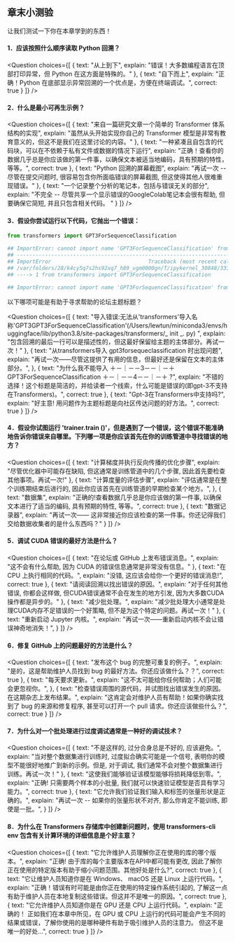 <!-- DISABLE-FRONTMATTER-SECTIONS -->

## 章末小测验 

让我们测试一下你在本章学到的东西！

#### 1．应该按照什么顺序读取 Python 回溯？
<Question
	choices={[
		{
			text: "从上到下",
			explain: "错误！大多数编程语言在顶部打印异常，但 Python 在这方面是特殊的。"
		},
		{
			text: "自下而上",
			explain: "正确！Python 在底部显示异常回溯的一个优点是，方便在终端调试。",
			correct: true
		}
	]}
/>

#### 2．什么是最小可再生示例？
<Question
	choices={[
		{
			text: "来自一篇研究文章一个简单的 Transformer 体系结构的实现",
			explain: "虽然从头开始实现你自己的 Transformer 模型是非常有教育意义的，但这不是我们在这里讨论的内容。"
		},
		{
			text: "一种紧凑且自包含的代码块，可以在不依赖于私有文件或数据的情况下运行",
			explain: "正确！查看你的数据几乎总是你应该做的第一件事，以确保文本被适当地编码，具有预期的特性，等等。",
			correct: true
		},
		{
			text: "Python 回溯的屏幕截图",
			explain: "再试一次 -- 尽管在提交问题时, 很容易包含你所面临错误的屏幕截图, 但这使得其他人很难重现错误。"
		},
		{
			text: "一个记录整个分析的笔记本，包括与错误无关的部分",
			explain: "不完全 -- 尽管共享一个显示错误的GoogleColab笔记本会很有帮助, 但要确保它简短, 并且只包含相关代码。 "
		}
	]}
/>

#### 3．假设你尝试运行以下代码，它抛出一个错误：
```python
from transformers import GPT3ForSequenceClassification

## ImportError: cannot import name 'GPT3ForSequenceClassification' from 'transformers' (/Users/lewtun/miniconda3/envs/huggingface/lib/python3.8/site-packages/transformers/__init__.py)
## ---------------------------------------------------------------------------
## ImportError                               Traceback (most recent call last)
## /var/folders/28/k4cy5q7s2hs92xq7_h89_vgm0000gn/T/ipykernel_30848/333858878.py in <module>
## ----> 1 from transformers import GPT3ForSequenceClassification

## ImportError: cannot import name 'GPT3ForSequenceClassification' from 'transformers' (/Users/lewtun/miniconda3/envs/huggingface/lib/python3.8/site-packages/transformers/__init__.py)
```

以下哪项可能是有助于寻求帮助的论坛主题标题？

<Question
	choices={[
		{
			text: "导入错误:无法从'transformers'导入名称'GPT3GPT3ForSequenceClassification'(/Users/lewtun/miniconda3/envs/huggingface/lib/python3.8/site-packages/transformers/_ init _. py) ",
			explain: "包含回溯的最后一行可以是描述性的，但这最好保留给主题的主体部分。再试一次！"
		},
		{
			text: "从transformers导入 gpt3forsequeclassification 时出现问题",
			explain: "再试一次——尽管这提供了有用的信息，但最好还是保留在文本的主体部分。",
		},
		{
			text: "为什么我不能导入 ＋－｜－－3－－｜－＋ GPT3ForSequenceClassification ＋－｜－－4－－｜－＋ ?",
			explain: "不错的选择！这个标题是简洁的，并给读者一个线索，什么可能是错误的(即gpt-3不支持在Transformers)。",
			correct: true
		},
		{
			text: "Gpt-3在Transformers中支持吗?",
			explain: "好主意! 用问题作为主题标题是向社区传达问题的好方法。",
			correct: true
		}
	]}
/>

#### 4．假设你试图运行 'trainer.train ()'，但是遇到了一个错误，这个错误不能准确地告诉你错误来自哪里。下列哪一项是你应该首先在你的训练管道中寻找错误的地方？
<Question
	choices={[
		{
			text: "计算梯度并执行反向传播的优化步骤",
			explain: "尽管优化器中可能存在缺陷, 但这通常是训练管道中的几个步骤, 因此首先要检查其他事项。再试一次!"
		},
		{
			text: "计算度量的评估步骤",
			explain: "评估通常是在整个训练期结束后进行的, 因此你应该首先在训练管道的早期检查某个地方。",
		},
		{
			text: "数据集",
			explain: "正确的!查看数据几乎总是你应该做的第一件事, 以确保文本进行了适当的编码, 具有预期的特性, 等等。",
			correct: true
		},
		{
			text: "数据记录器",
			explain: "再试一次—— 这非常接近你应该检查的第一件事。你还记得我们交给数据收集者的是什么东西吗？"
		}
	]}
/>

#### 5．调试 CUDA 错误的最好方法是什么？
<Question
	choices={[
		{
			text: "在论坛或 GitHub 上发布错误消息。",
			explain: "这不会有什么帮助, 因为 CUDA 的错误信息通常是非常没有信息。"
		},
		{
			text: "在 CPU 上执行相同的代码。",
			explain: "没错, 这应该会给你一个更好的错误消息!",
			correct: true
		},
		{
			text: "请阅读回溯以找出错误的原因。",
			explain: "对于任何其他错误, 你都会这样做, 但CUDA错误通常不会在发生的地方引发, 因为大多数CUDA操作都是异步的。"
		},
		{
			text: "减少批处理。",
			explain: "减少批处理大小通常是处理CUDA内存不足错误的一个好策略, 但不是为这个特定的问题。再试一次！"
		},
		{
			text: "重新启动 Jupyter 内核。",
			explain: "再试一次——重新启动内核不会让错误神奇地消失！",
		}
	]}
/>

#### 6．修复 GitHub 上的问题最好的方法是什么？
<Question
	choices={[
		{
			text: "发布这个 bug 的完整可重复的例子。",
			explain: "是的，这是帮助维护人员找到 bug 的最好方法。你还应该做什么？？",
			correct: true
		},
		{
			text: "每天要求更新。",
			explain: "这不太可能给你任何帮助；人们可能会更忽视你。",
		},
		{
			text: "检查错误周围的源代码，并试图找出错误发生的原因。在这期杂志上发布结果。",
			explain: "这肯定会对维护人员有帮助！如果你确实找到了 bug 的来源和修复程序, 甚至可以打开一个 pull 请求。你还应该做些什么？",
			correct: true
		}
	]}
/>

#### 7．为什么对一个批处理进行过度调试通常是一种好的调试技术？
<Question
	choices={[
		{
			text: "不是这样的, 过分合身总是不好的, 应该避免。",
			explain: "当对整个数据集进行训练时, 过度拟合确实可能是一个信号, 表明你的模型不能很好地推广到新的示例。但是, 对于调试, 我们通常不会对整个数据集进行训练。再试一次！"
		},
		{
			text: "这使我们能够验证该模型能够将损耗降低到零。",
			explain: "正确! 只需要两个样本的小批量, 我们就可以快速验证模型是否具有学习能力。",
			correct: true
		},
		{
			text: "它允许我们验证我们输入和标签的张量形状是正确的。",
			explain: "再试一次 -- 如果你的张量形状不对齐, 那么你肯定不能训练, 即使是一批。",
		}
	]}
/>

#### 8．为什么在 Transformers 存储库中创建新问题时，使用 transformers-cli env 包含有关计算环境的详细信息是个好主意？
<Question
	choices={[
		{
			text: "它允许维护人员理解你正在使用的库的哪个版本。",
			explain: "正确! 由于库的每个主要版本在API中都可能有更改, 因此了解你正在使用的特定版本有助于缩小问题范围。其他好处是什么?",
			correct: true
		},
		{
			text: "它让维护人员知道你是在 Windows、 macOS 还是 Linux 上运行代码。",
			explain: "正确！错误有时可能是由你正在使用的特定操作系统引起的, 了解这一点有助于维护人员在本地复制这些错误。但这并不是唯一的原因。",
			correct: true
		},
		{
			text: "它允许维护人员知道你是在 GPU 还是 CPU 上运行代码。",
			explain: "正确的！ 正如我们在本章中所见，在 GPU 或 CPU 上运行的代码可能会产生不同的结果或错误，了解你使用的是哪种硬件有助于吸引维护人员的注意力。 但这不是唯一的好处...",
			correct: true
		}
	]}
/>